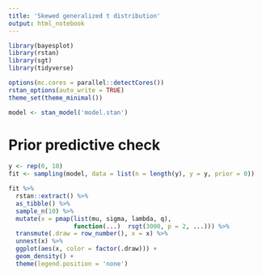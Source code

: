```yaml
---
title: 'Skewed generalized t distribution'
output: html_notebook
---
```


```r
library(bayesplot)
library(rstan)
library(sgt)
library(tidyverse)

options(mc.cores = parallel::detectCores())
rstan_options(auto_write = TRUE)
theme_set(theme_minimal())
```

```r
model <- stan_model('model.stan')
```

# Prior predictive check

```r
y <- rep(0, 10)
fit <- sampling(model, data = list(n = length(y), y = y, prior = 0))
```

```r
fit %>%
  rstan::extract() %>%
  as_tibble() %>%
  sample_n(10) %>%
  mutate(x = pmap(list(mu, sigma, lambda, q),
                  function(...)  rsgt(3000, p = 2, ...))) %>%
  transmute(.draw = row_number(), x = x) %>%
  unnest(x) %>%
  ggplot(aes(x, color = factor(.draw))) +
  geom_density() +
  theme(legend.position = 'none')
```

